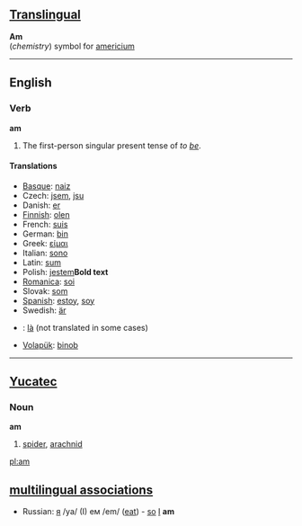 ==[[Translingual]]==

'''Am'''<br>(''chemistry'') symbol for [[americium]]

----

==English==

===Verb===
'''am'''

# The first-person singular present tense of ''to [[be]]''.

==== Translations ====
*[[Basque]]: [[naiz]]
*Czech: [[jsem]], [[jsu]]
*Danish: [[er]]
*[[Finnish]]: [[olen]]
*French: [[suis]]
*German: [[bin]]
*Greek: [[είμαι]]
*Italian: [[sono]]
*Latin: [[sum]]
*Polish: [[jestem]]'''Bold text'''
*[[Romanica]]: [[soi]]
*Slovak: [[som#Slovak|som]]
*[[Spanish]]: [[estoy]], [[soy]]
*Swedish: [[är]]
*{{vi}}: [[là]] (not translated in some cases)
*[[Volapük]]: [[binob]]

----

==[[Yucatec]]==

===Noun===
'''am'''

# [[spider]], [[arachnid]]

[[pl:am]]

==[[multilingual associations]]==
*Russian:  [[:ru:я|я]] /ya/ (I) ем /em/ ([[eat]]) - [[so]] [[I]] '''am'''